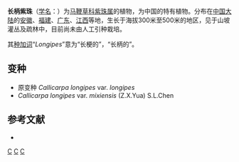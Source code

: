 {{Speciesbox 
| taxon = Callicarpa longipes
| authority = Dunn, 1908
}}
'''长柄紫珠'''（[[学名|学名]]：{{lang|la|''Callicarpa longipes''}}）为[[马鞭草科|马鞭草科]][[紫珠属|紫珠属]]的植物，为中国的特有植物。分布在[[中国大陆|中国大陆]]的[[安徽|安徽]]、[[福建|福建]]、[[广东|广东]]、[[江西|江西]]等地，生长于海拔300米至500米的地区，见于山坡灌丛及疏林中，目前尚未由人工引种栽培。

其[[种加词|种加词]]“''Longipes''”意为“长梗的”，“长柄的”。

==变种==
* 原变种 ''Callicarpa longipes'' var. ''longipes''
* ''Callicarpa longipes'' var. ''mixiensis'' (Z.X.Yua) S.L.Chen

== 参考文献 ==
<div class="references-small">
* {{cite web| url =http://www.bioinfo.cn/db05/KmzwSpecies.php?action=view&id=24003| title =长柄紫珠| work =《中国高等植物数据库全库》| publisher =中国科学院微生物研究所| author =昆明植物研究所| accessdate =2009-02-25| deadurl =yes| archiveurl =https://web.archive.org/web/20160305063605/http://www.bioinfo.cn/db05/KmzwSpecies.php?action=view&id=24003| archivedate =2016-03-05}}
</div>
{{Taxonbar}}

[[Category:紫珠属|C]]
[[Category:中國特有植物|C]]
[[Category:1908年描述的植物|C]]